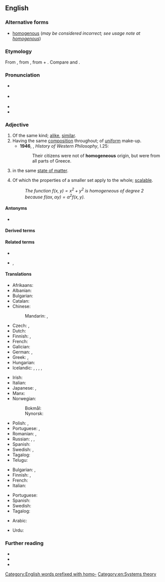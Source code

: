 ==English==

===Alternative forms===
* [[homogenous]] (''may be considered incorrect; see usage note at [[homogenous]]'')

===Etymology===
From {{der|en|ML.|homogeneus}}, from {{der|en|grc|ὁμογενής||of the same race, family or kind}}, from {{m|grc|ὁμός||same}} + {{m|grc|γένος||kind}}. Compare {{m|en|homo-||same}} and {{m|en|-ous|pos=adjectival suffix}}.

===Pronunciation===
* {{a|UK}} {{IPA|/ˌhɒ.mə(ʊ)ˈdʒiː.nɪəs/|/ˌhəʊ.mə(ʊ)ˈdʒiː.nɪəs/|lang=en}}
* {{a|US}} {{IPA|/ˌhoʊ.moʊˈdʒiː.njəs/|/ˌhoʊ.məˈdʒiː.njəs/|/ˌhoʊ.moʊˈdʒɛ.njəs/|lang=en}}
* {{audio|En-uk-homogeneous.ogg|Audio (UK)|lang=en}}
* {{audio|En-us-homogeneous.ogg|Audio (US)|lang=en}}

===Adjective===
{{en-adj|-}}

# Of the same kind; [[alike]], [[similar]].
# Having the same [[composition]] throughout; of [[uniform]] make-up.
#* '''1946''', {{w|Bertrand Russell}}, ''History of Western Philosophy'', I.25:
#*: Their citizens were not of '''homogeneous''' origin, but were from all parts of Greece.
# {{lb|en|chemistry}} in the same [[state of matter]].
# {{lb|en|mathematics}} Of which the properties of a smaller set apply to the whole; [[scalable]].
#: ''The function <math>f(x,y)=x^2+y^2</math> is homogeneous of degree 2 because <math>f(\alpha x,\alpha y)=\alpha^2 f(x,y)</math>.''

====Antonyms====
* {{l|en|heterogeneous}}

====Derived terms====
{{der3|lang=en
|homogeneous function
|homogeneous polynomial
|homogeneous mixture
|homogeneously
|homogeneous space
|inhomogeneous
|homogeneousness
|homogeneous number
|nonhomogeneous
|bihomogeneous
|homogeneous catalysis
|prehomogeneous
|subhomogeneous
|superhomogeneous
|ultrahomogeneous
|unhomogeneous
|homogeneous broadening
|homogeneous coordinate
|homogeneous radiation
|homogeneous society
|homogeneous ideal
|homogeneous system}}

====Related terms====
* {{l|en|homogeneity}}
* {{l|en|homogenise}}, {{l|en|homogenize}}

====Translations====
{{trans-top|of the same kind; alike, similar}}
* Afrikaans: {{t|af|homogeen}}
* Albanian: {{t+|sq|homogjen}}
* Bulgarian: {{t+|bg|еднороден}}
* Catalan: {{t+|ca|homogeni}}
* Chinese:
*: Mandarin: {{t+|cmn|同質|sc=Hani}}, {{t+|cmn|同质|tr=tóngzhí, tóngzhì|sc=Hani}}
* Czech: {{t|cs|stejnorodý}}, {{t|cs|homogenní}}
* Dutch: {{t+|nl|homogeen}}
* Finnish: {{t+|fi|samanlainen}}, {{t+|fi|homogeeninen}}
* French: {{t+|fr|homogène}}
* Galician: {{t+|gl|homoxéneo}}
* German: {{t+|de|homogen}}, {{t+|de|gleichartig}}
* Greek: {{t+|el|ομοιογενής|m|f}}, {{t+|el|ομογενής|m|f}}
* Hungarian: {{t+|hu|homogén}}
* Icelandic: {{t|is|einsleitur|m}}, {{t|is|einleitur|m}}, {{t|is|eingerður|m}}, {{t|is|samkynja|m}}, {{t|is|samleitur|m}}
{{trans-mid}}
* Irish: {{t|ga|aonchineálach}}
* Italian: {{t+|it|omogeneo}}
* Japanese: {{t+|ja|均質|tr=きんしつ, kinshitsu|sc=Jpan}}, {{t+|ja|同質|tr=どうしつ, dōshitsu|sc=Jpan}}
* Manx: {{t|gv|cocheintagh}}
* Norwegian:
*: Bokmål: {{t+|nb|homogen}}
*: Nynorsk: {{t|nn|homogen}}
* Polish: {{t+|pl|jednorodny|m}}, {{t+|pl|jednolity|m}}
* Portuguese: {{t+|pt|homogêneo}}, {{t+|pt|homogéneo}}
* Romanian: {{t+|ro|omogen|m}}, {{t|ro|omogenă|f}}
* Russian: {{t+|ru|одноро́дный}}, {{t+|ru|гомоге́нный}}, {{t+|ru|единообра́зный}}
* Spanish: {{t+|es|homogéneo}}
* Swedish: {{t+|sv|homogen}}, {{t+|sv|enhetlig}}
* Tagalog: {{t|tl|tulad-uriin}}
* Telugu: {{t+|te|సజాతి}}
{{trans-bottom}}

{{trans-top|having the same composition throughout}}
* Bulgarian: {{t+|bg|еднороден}}, {{t+|bg|хомогенен}}
* Finnish: {{t|fi|tasa-aineinen}}, {{t+|fi|homogeeninen}}
* French: {{t+|fr|homogène}}
* Italian: {{t+|it|omogeneo}}
{{trans-mid}}
* Portuguese: {{t+|pt|homogêneo}}
* Spanish: {{t+|es|homogéneo}}
* Swedish: {{t+|sv|homogen}}
* Tagalog: {{t|tl|tulad-uriin}}
{{trans-bottom}}

{{checktrans-top}}
* Arabic: {{t-check|ar|العربيه: متجانس}}
{{trans-mid}}
* Urdu: {{t-check|ur|tr=aik jaisa}}
{{trans-bottom}}

===Further reading===
* {{R:Webster 1913}}
* {{R:Century 1911}}
* {{R:OneLook}}

[[Category:English words prefixed with homo-]]
[[Category:en:Systems theory]]